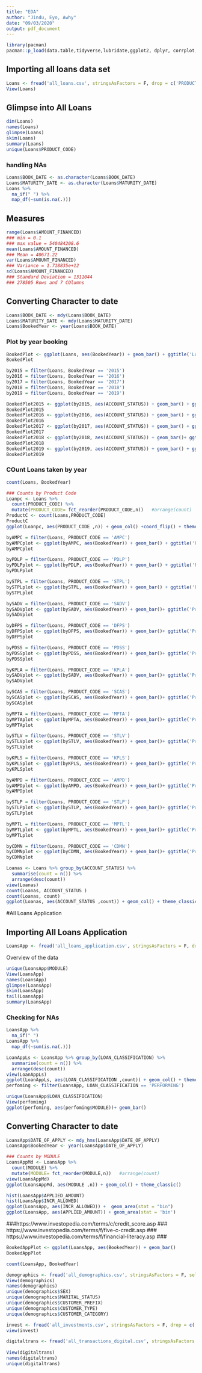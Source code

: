 ```yaml
---
title: "EDA"
author: "Jindu, Eyo, Awhy"
date: "09/03/2020"
output: pdf_document
---
```


```r
library(pacman)
pacman::p_load(data.table,tidyverse,lubridate,ggplot2, dplyr, corrplot, cowplot, purrr,skimr, stringr, forcats, reprex,magrittr)

```

## Importing **all loans** data set

```r
Loans <- fread('all_loans.csv', stringsAsFactors = F, drop = c('PRODUCT_NAME', 'LOAN_REF', 'CURRENCY'))
View(Loans)

```

## Glimpse into **All Loans**

```r
dim(Loans)
names(Loans)
glimpse(Loans)
skim(Loans)
summary(Loans)
unique(Loans$PRODUCT_CODE)
```






### handling NAs
```r
Loans$BOOK_DATE <- as.character(Loans$BOOK_DATE)
Loans$MATURITY_DATE <- as.character(Loans$MATURITY_DATE)
Loans %>% 
  na_if(" ") %>% 
  map_df(~sum(is.na(.)))

```
## Measures

```r

range(Loans$AMOUNT_FINANCED)  
### min = 0.1 
### max value = 540484208.6
mean(Loans$AMOUNT_FINANCED) 
### Mean = 40671.22
var(Loans$AMOUNT_FINANCED)
### Variance = 1.718835e+12
sd(Loans$AMOUNT_FINANCED)
### Standard Deviation = 1311044
### 278505 Rows and 7 COlumns

```

## Converting Character to date 

```r

Loans$BOOK_DATE <- mdy(Loans$BOOK_DATE)
Loans$MATURITY_DATE <- mdy(Loans$MATURITY_DATE)
Loans$BookedYear <- year(Loans$BOOK_DATE)
```

### Plot by year booking
```r
BookedPlot <- ggplot(Loans, aes(BookedYear)) + geom_bar() + ggtitle('Loans Booked Per year')
BookedPlot

by2015 = filter(Loans, BookedYear == '2015')
by2016 = filter(Loans, BookedYear == '2016')
by2017 = filter(Loans, BookedYear == '2017')
by2018 = filter(Loans, BookedYear == '2018')
by2019 = filter(Loans, BookedYear == '2019')

BookedPlot2015 <- ggplot(by2015, aes(ACCOUNT_STATUS)) + geom_bar() + ggtitle('Account Status in 2015')
BookedPlot2015
BookedPlot2016 <- ggplot(by2016, aes(ACCOUNT_STATUS)) + geom_bar() + ggtitle('Account Status in 2016')
BookedPlot2016
BookedPlot2017 <- ggplot(by2017, aes(ACCOUNT_STATUS)) + geom_bar() + ggtitle('Account Status in 2017')
BookedPlot2017
BookedPlot2018 <- ggplot(by2018, aes(ACCOUNT_STATUS)) + geom_bar()+ ggtitle('Account Status in 2018')
BookedPlot2018
BookedPlot2019 <- ggplot(by2019, aes(ACCOUNT_STATUS)) + geom_bar() + ggtitle('Account Status in 2019')
BookedPlot2019

```

### COunt Loans taken by year
```r
count(Loans, BookedYear)

```

```r
### Counts by Product Code
Loanpc <- Loans %>% 
  count(PRODUCT_CODE) %>% 
  mutate(PRODUCT_CODE= fct_reorder(PRODUCT_CODE,n))   #arrange(count)
ProductC <- count(Loans,PRODUCT_CODE)
ProductC
ggplot(Loanpc, aes(PRODUCT_CODE ,n)) + geom_col() +coord_flip() + theme_classic()

byAMPC = filter(Loans, PRODUCT_CODE == 'AMPC')
byAMPCplot <- ggplot(byAMPC, aes(BookedYear)) + geom_bar() + ggtitle('Product code (AMPC)')
byAMPCplot

byPDLP = filter(Loans, PRODUCT_CODE == 'PDLP')
byPDLPplot <- ggplot(byPDLP, aes(BookedYear)) + geom_bar() + ggtitle('Product code (PDLP)')
byPDLPplot

bySTPL = filter(Loans, PRODUCT_CODE == 'STPL')
bySTPLplot <- ggplot(bySTPL, aes(BookedYear)) + geom_bar() + ggtitle('Product code (STPL)')
bySTPLplot

bySADV = filter(Loans, PRODUCT_CODE == 'SADV')
bySADVplot <- ggplot(bySADV, aes(BookedYear)) + geom_bar()+ ggtitle('Product code (SADV)')
bySADVplot

byDFPS = filter(Loans, PRODUCT_CODE == 'DFPS')
byDFPSplot <- ggplot(byDFPS, aes(BookedYear)) + geom_bar()+ ggtitle('Product code (DFPS)')
byDFPSplot

byPDSS = filter(Loans, PRODUCT_CODE == 'PDSS')
byPDSSplot <- ggplot(byPDSS, aes(BookedYear)) + geom_bar()+ ggtitle('Product code (PDSS)')
byPDSSplot

byKPLA = filter(Loans, PRODUCT_CODE == 'KPLA')
bySADVplot <- ggplot(bySADV, aes(BookedYear)) + geom_bar()+ ggtitle('Product code (SADV)')
bySADVplot

bySCAS = filter(Loans, PRODUCT_CODE == 'SCAS')
bySCASplot <- ggplot(bySCAS, aes(BookedYear)) + geom_bar()+ ggtitle('Product code (SCAS)')
bySCASplot

byMPTA = filter(Loans, PRODUCT_CODE == 'MPTA')
byMPTAplot <- ggplot(byMPTA, aes(BookedYear)) + geom_bar()+ ggtitle('Product code (MPTA)')
byMPTAplot

bySTLV = filter(Loans, PRODUCT_CODE == 'STLV')
bySTLVplot <- ggplot(bySTLV, aes(BookedYear)) + geom_bar()+ ggtitle('Product code (STLV)')
bySTLVplot

byKPLS = filter(Loans, PRODUCT_CODE == 'KPLS')
byKPLSplot <- ggplot(byKPLS, aes(BookedYear)) + geom_bar()+ ggtitle('Product code (KPLS)')
byKPLSplot

byAMPD = filter(Loans, PRODUCT_CODE == 'AMPD')
byAMPDplot <- ggplot(byAMPD, aes(BookedYear)) + geom_bar()+ ggtitle('Product code (AMPD)')
byAMPDplot

bySTLP = filter(Loans, PRODUCT_CODE == 'STLP')
bySTLPplot <- ggplot(bySTLP, aes(BookedYear)) + geom_bar()+ ggtitle('Product code (STLP)')
bySTLPplot

byMPTL = filter(Loans, PRODUCT_CODE == 'MPTL')
byMPTLplot <- ggplot(byMPTL, aes(BookedYear)) + geom_bar()+ ggtitle('Product code (MPTL)')
byMPTLplot

byCDMN = filter(Loans, PRODUCT_CODE == 'CDMN')
byCDMNplot <- ggplot(byCDMN, aes(BookedYear)) + geom_bar()+ ggtitle('Product code (CDMN)')
byCDMNplot


```

```r
Loanas <- Loans %>% group_by(ACCOUNT_STATUS) %>% 
  summarise(count = n()) %>% 
  arrange(desc(count))
view(Loanas)
count(Loanas, ACCOUNT_STATUS )
count(Loanas, count)
ggplot(Loanas, aes(ACCOUNT_STATUS ,count)) + geom_col() + theme_classic()

```

<!-- ```{r} -->
<!-- Loanas %>% -->
<!-- split(.$ACCOUNT_STATUS) %>% -->
<!-- map(~ lm( ~ Petal.Length, data = .)) %>% -->
<!-- map(summary) %>% -->
<!-- map_dbl("r.squared") -->
<!-- View(iris) -->
<!-- ``` -->

#All Loans Application

## Importing All Loans Application
```r
LoansApp <- fread('all_loans_application.csv', stringsAsFactors = F, drop =c('OFFERID','APPLICATION_STATUS'))

```
Overview of the data
```r
unique(LoansApp$MODULE)
View(LoansApp)
names(LoansApp)
glimpse(LoansApp)
skim(LoansApp)
tail(LoansApp)
summary(LoansApp)
```
### Checking for NAs
```r
LoansApp %>% 
  na_if(" ")
LoansApp %>% 
  map_df(~sum(is.na(.)))
```

```r
LoanAppLs <- LoansApp %>% group_by(LOAN_CLASSIFICATION) %>% 
  summarise(count = n()) %>% 
  arrange(desc(count))
view(LoanAppLs)
ggplot(LoanAppLs, aes(LOAN_CLASSIFICATION ,count)) + geom_col() + theme_classic()
perfoming <- filter(LoansApp, LOAN_CLASSIFICATION == 'PERFORMING')

unique(LoansApp$LOAN_CLASSIFICATION) 
View(perfoming)
ggplot(perfoming, aes(perfoming$MODULE))+ geom_bar()


```

## Converting Character to date 
```r

LoansApp$DATE_OF_APPLY <- mdy_hms(LoansApp$DATE_OF_APPLY)
LoansApp$BookedYear <- year(LoansApp$DATE_OF_APPLY)

```

```r
### Counts by MODULE
LoansAppMd <- LoansApp %>% 
  count(MODULE) %>% 
  mutate(MODULE= fct_reorder(MODULE,n))   #arrange(count)
view(LoansAppMd)
ggplot(LoansAppMd, aes(MODULE ,n)) + geom_col() + theme_classic()

```

```r
hist(LoansApp$APPLIED_AMOUNT)
hist(LoansApp$INCR_ALLOWED)
ggplot(LoansApp, aes(INCR_ALLOWED)) +  geom_area(stat = "bin")
ggplot(LoansApp, aes(APPLIED_AMOUNT)) + geom_area(stat = 'bin')

```

###https://www.investopedia.com/terms/c/credit_score.asp 
### https://www.investopedia.com/terms/f/five-c-credit.asp
### https://www.investopedia.com/terms/f/financial-literacy.asp
### 

```r
BookedAppPlot <- ggplot(LoansApp, aes(BookedYear)) + geom_bar()
BookedAppPlot

```
```r
count(LoansApp, BookedYear)
```

```r
demographics <- fread('all_demographics.csv', stringsAsFactors = F, select = c('CUSTOMER_UNIQUE_ID', 'CUSTOMER_TYPE', 'CUSTOMER_CATEGORY', 'CUSTOMER_PREFIX', 'LIAB_BR','CIF_CREATION_DATE','DATE_OF_BIRTH','SEX','MARITAL_STATUS'))
View(demographics)
names(demographics)
unique(demographics$SEX)
unique(demographics$MARITAL_STATUS)
unique(demographics$CUSTOMER_PREFIX)
unique(demographics$CUSTOMER_TYPE)
unique(demographics$CUSTOMER_CATEGORY)

```

```r
invest <- fread('all_investments.csv', stringsAsFactors = F, drop = c('CONTRACT_REF_NO'))
view(invest)
```

```r
digitaltrans <- fread('all_transactions_digital.csv', stringsAsFactors = F, drop = c("DRCR_IND","TRN_REF_NO","FCY_AMOUNT","EXCH_RATE"))
  
View(digitaltrans)
names(digitaltrans)
unique(digitaltrans)
```

```r

```

```r

```

```r

```

